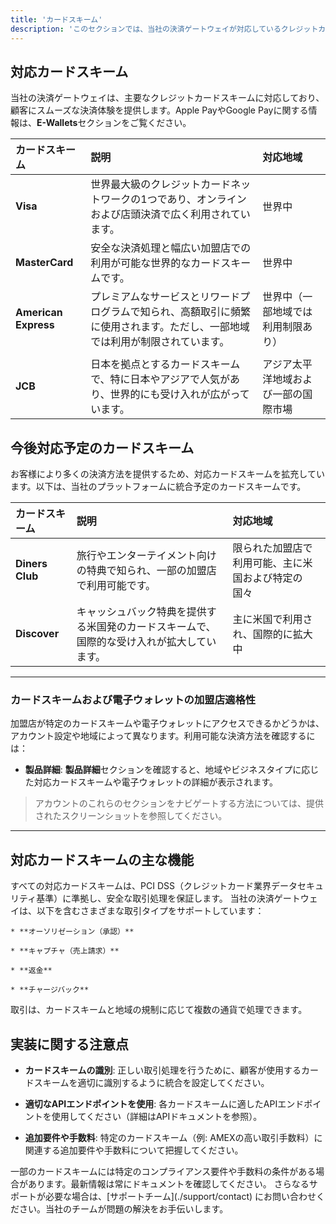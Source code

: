 ```yaml
---
title: 'カードスキーム'
description: 'このセクションでは、当社の決済ゲートウェイが対応しているクレジットカードスキームの概要を紹介します。API統合を進める際や、多様な顧客の支払いニーズに対応するために、さまざまなカードスキームを理解することは加盟店にとって重要です。'
---
```


## **対応カードスキーム**

当社の決済ゲートウェイは、主要なクレジットカードスキームに対応しており、顧客にスムーズな決済体験を提供します。Apple PayやGoogle Payに関する情報は、**E-Wallets**セクションをご覧ください。

| カードスキーム          | 説明                                                                                                     | 対応地域                                               |
| :------------------- | :------------------------------------------------------------------------------------------------------ | :------------------------------------------------------ |
| **Visa**             | 世界最大級のクレジットカードネットワークの1つであり、オンラインおよび店頭決済で広く利用されています。           | 世界中                                                 |
| **MasterCard**       | 安全な決済処理と幅広い加盟店での利用が可能な世界的なカードスキームです。                                   | 世界中                                                 |
| **American Express** | プレミアムなサービスとリワードプログラムで知られ、高額取引に頻繁に使用されます。ただし、一部地域では利用が制限されています。 | 世界中（一部地域では利用制限あり）                     |
|                      |                                                                                                         |                                                         |
| **JCB**              | 日本を拠点とするカードスキームで、特に日本やアジアで人気があり、世界的にも受け入れが広がっています。           | アジア太平洋地域および一部の国際市場                     |

## **今後対応予定のカードスキーム**

お客様により多くの決済方法を提供するため、対応カードスキームを拡充しています。以下は、当社のプラットフォームに統合予定のカードスキームです。

| カードスキーム         | 説明                                                                                         | 対応地域                                               |
| :------------------ | :-------------------------------------------------------------------------------------- | :--------------------------------------------------- |
| **Diners Club**     | 旅行やエンターテイメント向けの特典で知られ、一部の加盟店で利用可能です。                       | 限られた加盟店で利用可能、主に米国および特定の国々        |
| **Discover**        | キャッシュバック特典を提供する米国発のカードスキームで、国際的な受け入れが拡大しています。      | 主に米国で利用され、国際的に拡大中                   |

***

### **カードスキームおよび電子ウォレットの加盟店適格性**

加盟店が特定のカードスキームや電子ウォレットにアクセスできるかどうかは、アカウント設定や地域によって異なります。利用可能な決済方法を確認するには：

* **製品詳細**: **製品詳細**セクションを確認すると、地域やビジネスタイプに応じた対応カードスキームや電子ウォレットの詳細が表示されます。

> アカウントのこれらのセクションをナビゲートする方法については、提供されたスクリーンショットを参照してください。

***

## **対応カードスキームの主な機能**

<CardGroup>
  <Card title="セキュリティ" icon="shield-check">
    すべての対応カードスキームは、PCI DSS（クレジットカード業界データセキュリティ基準）に準拠し、安全な取引処理を保証します。
  </Card>

  <Card title="取引タイプ" icon="right-left">
    当社の決済ゲートウェイは、以下を含むさまざまな取引タイプをサポートしています：

    * **オーソリゼーション（承認）**

    * **キャプチャ（売上請求）**

    * **返金**

    * **チャージバック**
  </Card>

  <Card title="通貨サポート" icon="dollar-sign">
    取引は、カードスキームと地域の規制に応じて複数の通貨で処理できます。
  </Card>
</CardGroup>

## **実装に関する注意点**

* **カードスキームの識別**: 正しい取引処理を行うために、顧客が使用するカードスキームを適切に識別するように統合を設定してください。

* **適切なAPIエンドポイントを使用**: 各カードスキームに適したAPIエンドポイントを使用してください（詳細はAPIドキュメントを参照）。

* **追加要件や手数料**: 特定のカードスキーム（例: AMEXの高い取引手数料）に関連する追加要件や手数料について把握してください。

<Note>
  一部のカードスキームには特定のコンプライアンス要件や手数料の条件がある場合があります。最新情報は常にドキュメントを確認してください。
</Note>

<Card title="サポートが必要ですか？" icon="life-ring" href="/support/contact">
  さらなるサポートが必要な場合は、[サポートチーム](./support/contact) にお問い合わせください。当社のチームが問題の解決をお手伝いします。
</Card>
